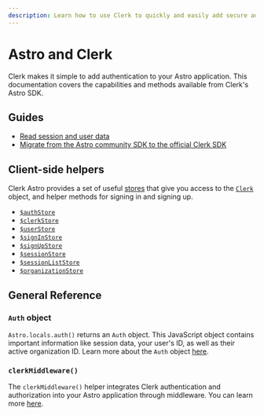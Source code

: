 ```yaml
---
description: Learn how to use Clerk to quickly and easily add secure authentication and user management to your Astro application.
---
```


# Astro and Clerk

Clerk makes it simple to add authentication to your Astro application. This documentation covers the capabilities and methods available from Clerk's Astro SDK.

## Guides

- [Read session and user data](/docs/references/astro/read-session-data)
- [Migrate from the Astro community SDK to the official Clerk SDK](/docs/references/astro/migrating-from-astro-community-sdk)

## Client-side helpers

Clerk Astro provides a set of useful [stores](https://github.com/nanostores/nanostores) that give you access to the [`Clerk`](/docs/references/javascript/clerk/clerk) object, and helper methods for signing in and signing up.

- [`$authStore`](/docs/references/astro/auth-store)
- [`$clerkStore`](/docs/references/astro/clerk-store)
- [`$userStore`](/docs/references/astro/user-store)
- [`$signInStore`](/docs/references/astro/sign-in-store)
- [`$signUpStore`](/docs/references/astro/sign-up-store)
- [`$sessionStore`](/docs/references/astro/session-store)
- [`$sessionListStore`](/docs/references/astro/session-list-store)
- [`$organizationStore`](/docs/references/astro/organization-store)

## General Reference

### `Auth` object

`Astro.locals.auth()` returns an `Auth` object. This JavaScript object contains important information like session data, your user's ID, as well as their active organization ID. Learn more about the `Auth` object [here](https://clerk.com/docs/references/nextjs/auth-object).

### `clerkMiddleware()`

The `clerkMiddleware()` helper integrates Clerk authentication and authorization into your Astro application through middleware. You can learn more [here](/docs/references/astro/clerk-middleware).
